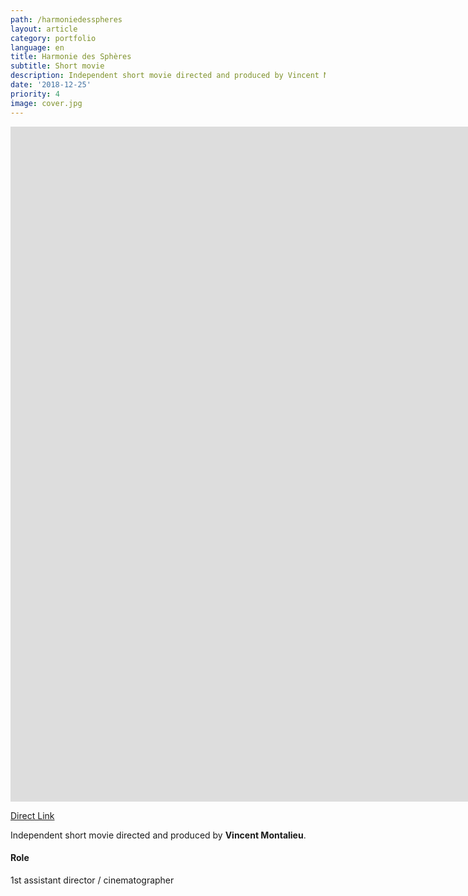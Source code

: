 ```yaml
---
path: /harmoniedesspheres
layout: article
category: portfolio
language: en
title: Harmonie des Sphères
subtitle: Short movie
description: Independent short movie directed and produced by Vincent Montalieu.
date: '2018-12-25'
priority: 4
image: cover.jpg
---
```


<iframe
  width="1920"
  height="1080"
  src="https://www.youtube.com/embed/W2fsqEoim-o?rel=0"
  frameborder="0"
  allowfullscreen
></iframe>

[Direct Link](https://www.youtube.com/watch?v=W2fsqEoim-o)

Independent short movie directed and produced by **Vincent Montalieu**.

#### Role

1st assistant director / cinematographer
